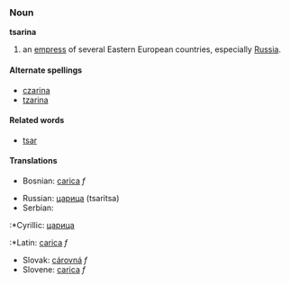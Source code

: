 ===Noun===
'''tsarina'''
# an [[empress]] of several Eastern European countries, especially [[Russia]].

====Alternate spellings====
* [[czarina]]
* [[tzarina]]

====Related words====
* [[tsar]]

====Translations====
{{top}}
*Bosnian: [[carica]] ''f''
{{mid}}
*Russian: [[царица]] (tsaritsa)
*Serbian:
:*Cyrillic: [[царица]]
:*Latin: [[carica]] ''f''
*Slovak: [[cárovná#Slovak|cárovná]] ''f''
*Slovene: [[carica]] ''f''
{{bottom}}